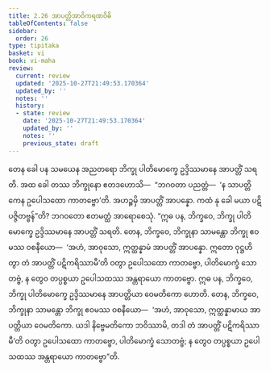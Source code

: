 ```yaml
---
title: 2.26 အာပတ္တိအာဝိကရဏဝိဓိ
tableOfContents: false
sidebar:
  order: 26
type: tipitaka
basket: vi
book: vi-maha
review:
  current: review
  updated: '2025-10-27T21:49:53.170364'
  updated_by: ''
  notes: ''
  history:
  - state: review
    date: '2025-10-27T21:49:53.170364'
    updated_by: ''
    notes: ''
    previous_state: draft
---
```



<ReviewStatus review={frontmatter.review} showDetails={true} />

<HypothesisAnnotation frontmatter={frontmatter} />

<DynamicBreadcrumb />

<Division number="170" book="vi-maha" e="ch" v="3" p="169">

<Paragraph number="714" book="vi-maha">
တေန ခေါ ပန သမယေန အညတရော ဘိက္ခု ပါတိမောက္ခေ ဥဒ္ဒိဿမာနေ အာပတ္တိံ သရတိ. အထ ခေါ တဿ ဘိက္ခုနော ဧတဒဟောသိ—  “ဘဂဝတာ ပညတ္တံ—  ‘န သာပတ္တိကေန ဥပေါသထော ကာတဗ္ဗော’တိ. အဟဉ္စမှိ အာပတ္တိံ အာပန္နော. ကထံ နု ခေါ မယာ ပဋိပဇ္ဇိတဗ္ဗန်”တိ? ဘဂဝတော ဧတမတ္ထံ အာရောစေသုံ.
</Paragraph>

<Paragraph number="715" book="vi-maha">
“ဣဓ ပန, ဘိက္ခဝေ, ဘိက္ခု ပါတိမောက္ခေ ဥဒ္ဒိဿမာနေ အာပတ္တိံ သရတိ. တေန, ဘိက္ခဝေ, ဘိက္ခုနာ သာမန္တော ဘိက္ခု ဧဝမဿ ဝစနီယော—  ‘အဟံ, အာဝုသော, ဣတ္ထန္နာမံ အာပတ္တိံ အာပန္နော. ဣတော ဝုဋ္ဌဟိတွာ တံ အာပတ္တိံ ပဋိကရိဿာမီ’တိ ဝတွာ ဥပေါသထော ကာတဗ္ဗော, ပါတိမောက္ခံ သောတဗ္ဗံ, န တွေဝ တပ္ပစ္စယာ ဥပေါသထဿ အန္တရာယော ကာတဗ္ဗော.
</Paragraph>

<Paragraph number="716" book="vi-maha">
ဣဓ ပန, ဘိက္ခဝေ, ဘိက္ခု ပါတိမောက္ခေ ဥဒ္ဒိဿမာနေ အာပတ္တိယာ ဝေမတိကော ဟောတိ. တေန, ဘိက္ခဝေ, ဘိက္ခုနာ သာမန္တော ဘိက္ခု ဧဝမဿ ဝစနီယော—  ‘အဟံ, အာဝုသော, ဣတ္ထန္နာမာယ အာပတ္တိယာ ဝေမတိကော. ယဒါ နိဗ္ဗေမတိကော ဘဝိဿာမိ, တဒါ တံ အာပတ္တိံ ပဋိကရိဿာမီ’တိ ဝတွာ ဥပေါသထော ကာတဗ္ဗော, ပါတိမောက္ခံ သောတဗ္ဗံ; န တွေဝ တပ္ပစ္စယာ ဥပေါသထဿ အန္တရာယော ကာတဗ္ဗော”တိ.
</Paragraph>
</Division>